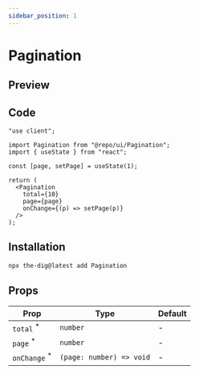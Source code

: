 ```yaml
---
sidebar_position: 1
---
```


# Pagination

## Preview


<Container>
  <PaginationPreview />
</Container>

## Code

```tsx
"use client";

import Pagination from "@repo/ui/Pagination";
import { useState } from "react";

const [page, setPage] = useState(1);

return (
  <Pagination
    total={10}
    page={page}
    onChange={(p) => setPage(p)}
  />
);
````

## Installation

```bash
npx the-dig@latest add Pagination
```

## Props

| Prop                                                            | Type                     | Default |
| --------------------------------------------------------------- | ------------------------ | ------- |
| `total` <sup className="text-red-600 text-caption2">\*</sup>    | `number`                 | -       |
| `page` <sup className="text-red-600 text-caption2">\*</sup>     | `number`                 | -       |
| `onChange` <sup className="text-red-600 text-caption2">\*</sup> | `(page: number) => void` | -       |
